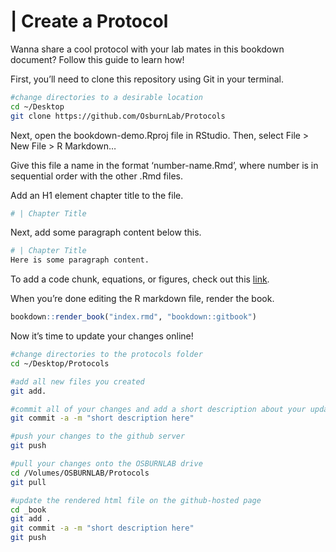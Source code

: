 # | Create a Protocol

Wanna share a cool protocol with your lab mates in this bookdown document? Follow this guide to learn how! 

First, you'll need to clone this repository using Git in your terminal.
```bash
#change directories to a desirable location
cd ~/Desktop
git clone https://github.com/OsburnLab/Protocols
```

Next, open the bookdown-demo.Rproj file in RStudio. Then, select File > New File > R Markdown...

Give this file a name in the format 'number-name.Rmd', where number is in sequential order with the other .Rmd files.

Add an H1 element chapter title to the file.
```r
# | Chapter Title
```

Next, add some paragraph content below this.
```r
# | Chapter Title
Here is some paragraph content.
```

To add a code chunk, equations, or figures, check out this [link](https://bookdown.org/yihui/bookdown/components.html).

When you're done editing the R markdown file, render the book.
```r
bookdown::render_book("index.rmd", "bookdown::gitbook")
```

Now it's time to update your changes online!
```bash
#change directories to the protocols folder
cd ~/Desktop/Protocols

#add all new files you created
git add.

#commit all of your changes and add a short description about your update
git commit -a -m "short description here"

#push your changes to the github server
git push

#pull your changes onto the OSBURNLAB drive
cd /Volumes/OSBURNLAB/Protocols
git pull

#update the rendered html file on the github-hosted page
cd _book
git add .
git commit -a -m "short description here"
git push
```

